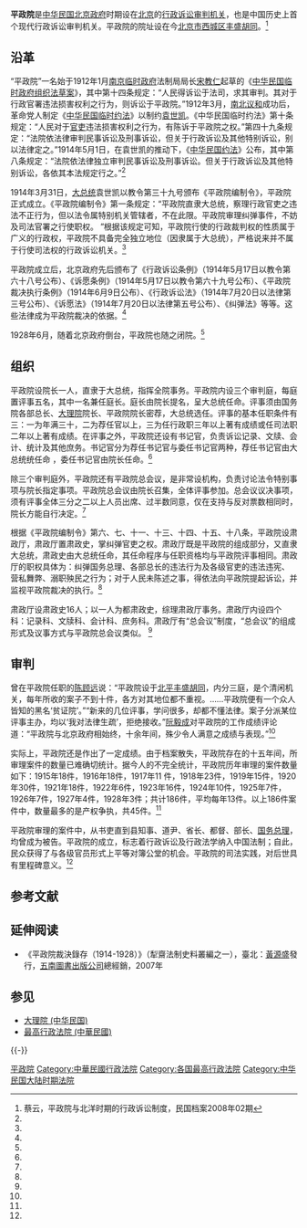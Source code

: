 '''平政院'''是[[中华民国|中华民国]][[北洋政府|北京政府]]时期设在[[北京|北京]]的[[行政法院|行政诉讼审判机关]]，也是中国历史上首个现代行政诉讼审判机关。平政院的院址设在今[[北京市|北京市]][[西城区|西城区]][[丰盛胡同|丰盛胡同]]。<ref name=cy>蔡云，平政院与北洋时期的行政诉讼制度，民国档案2008年02期</ref>

==沿革==
“平政院”一名始于1912年1月[[南京临时政府|南京临时政府]]法制局局长[[宋教仁|宋教仁]]起草的《[[中华民国临时政府组织法草案|中华民国临时政府组织法草案]]》，其中第十四条规定：“人民得诉讼于法司，求其审判。其对于行政官署违法损害权利之行为，则诉讼于平政院。”1912年3月，[[南北议和|南北议和]]成功后，革命党人制定《[[中华民国临时约法|中华民国临时约法]]》以制约[[袁世凯|袁世凯]]。《中华民国临时约法》第十条规定：“人民对于[[官吏|官吏]]违法损害权利之行为，有陈诉于平政院之权。”第四十九条规定：“法院依法律审判民事诉讼及刑事诉讼，但关于行政诉讼及其他特别诉讼，别以法律定之。”1914年5月1日，在袁世凯的推动下，《[[中华民国约法|中华民国约法]]》公布，其中第八条规定：“法院依法律独立审判民事诉讼及刑事诉讼。但关于行政诉讼及其他特别诉讼，各依其本法规定行之。”<ref name=cy/>

1914年3月31日，[[中华民国大总统|大总统]]袁世凯以教令第三十九号颁布《平政院编制令》，平政院正式成立。《平政院编制令》第一条规定：“平政院直隶大总统，察理行政官吏之违法不正行为，但以法令属特别机关管辖者，不在此限。平政院审理纠弹事件，不妨及司法官署之行使职权。 ”根据该规定可知，平政院行使的行政裁判权的性质属于广义的行政权，平政院不具备完全独立地位（因隶属于大总统），严格说来并不属于行使司法权的行政诉讼机关。<ref name=cy/>

平政院成立后，北京政府先后颁布了《行政诉讼条例》（1914年5月17日以教令第六十八号公布）、《诉愿条例》（1914年5月17日以教令第六十九号公布）、《平政院裁决执行条例》（1914年6月9日公布）、《行政诉讼法》（1914年7月20日以法律第三号公布）、《诉愿法》（1914年7月20日以法律第五号公布）、《纠弹法》等等。这些法律成为平政院裁决的依据。<ref name=cy/>

1928年6月，随着北京政府倒台，平政院也随之闭院。<ref name=cy/>

==组织==
{{main|平政院院长及评事列表}}
平政院设院长一人，直隶于大总统，指挥全院事务。平政院内设三个审判庭，每庭置评事五名，其中一名兼任庭长。庭长由院长提名，呈大总统任命。评事须由国务院各部总长、[[大理院_(中华民国)|大理院]]院长、平政院院长密荐，大总统选任。评事的基本任职条件有三：一为年满三十，二为荐任官以上，三为任行政职三年以上著有成绩或任司法职二年以上著有成绩。在评事之外，平政院还设有书记官，负责诉讼记录、文牍、会计、统计及其他庶务。书记官分为荐任书记官与委任书记官两种，荐任书记官由大总统统任命 ，委任书记官由院长任命。<ref name=cy/>

除三个审判庭外，平政院还有平政院总会议，是非常设机构，负责讨论法令特别事项与院长指定事项。平政院总会议由院长召集，全体评事参加。总会议议决事项，须有评事全体三分之二以上人员出席、过半数同意，仅在支持与反对票数相同时，院长方能自行决定。<ref name=cy/>

根据《平政院编制令》第六、七、十一、十三、十四、十五、十八条，平政院设肃政厅，肃政厅置肃政史，掌纠弹官吏之权。肃政厅既是平政院的组成部分，又直隶大总统，肃政史由大总统任命，其任命程序与任职资格均与平政院评事相同。肃政厅的职权具体为：纠弹国务总理、各部总长的违法行为及各级官吏的违法违宪、 营私舞弊、溺职殃民之行为；对于人民未陈述之事，得依法向平政院提起诉讼，并监视平政院裁决的执行。<ref name=cy/>

肃政厅设肃政史16人；以一人为都肃政史，综理肃政厅事务。肃政厅内设四个科：记录科、文牍科、会计科、庶务科。肃政厅有“总会议”制度，“总会议”的组成形式及议事方式与平政院总会议类似。 <ref name=cy/>

==审判==
曾在平政院任职的[[陈顾远|陈顾远]]说：“平政院设于[[北平|北平]][[丰盛胡同|丰盛胡同]]，内分三庭，是个清闲机关，每年所收的案子不到十件，各方对其地位都不重视。……平政院便有一个众人皆知的黑名‘贫证院’。”“新来的几位评事，学问很多，却都不懂法律。案子分派某位评事主办，均以‘我对法律生疏’，拒绝接收。”[[阮毅成|阮毅成]]对平政院的工作成绩评论道：“平政院与北京政府相始终，十余年间，殊少令人满意之成绩与表现。”<ref name=cy/>

实际上，平政院还是作出了一定成绩。由于档案散失，平政院存在的十五年间，所审理案件的数量已难确切统计。据今人的不完全统计，平政院历年审理的案件数量如下：1915年18件，1916年18件，1917年11 件，1918年23件，1919年15件，1920年30件，1921年18件，1922年6件，1923年16件，1924年10件，1925年7件，1926年7件，1927年4件，1928年3件；共计186件，平均每年13件。以上186件案件中，数量最多的是产权争执，共45件。<ref name=cy/>

平政院审理的案件中，从书吏直到县知事、道尹、省长、都督、部长、[[中华民国国务总理|国务总理]]，均曾成为被告。平政院的成立，标志着行政诉讼及行政法学纳入中国法制；自此，民众获得了与各级官员形式上平等对簿公堂的机会。平政院的司法实践，对后世具有里程碑意义。<ref name=cy/>

==参考文献==
{{reflist}}

== 延伸阅读 ==
{{refbegin}}
*《平政院裁決錄存（1914-1928）》（犁齋法制史料叢編之一），臺北：[[黃源盛|黃源盛]]發行，[[五南圖書出版公司|五南圖書出版公司]]總經銷，2007年
{{refend}}

== 参见 ==
{{Portal box|中華民國|法律}}
* [[大理院_(中华民国)|大理院 (中华民国)]]
* [[最高行政法院_(中華民國)|最高行政法院 (中華民國)]]

{{-}}
{{中华民国法院}}

[[Category:平政院|]]
[[Category:中華民國行政法院|Category:中華民國行政法院]]
[[Category:各国最高行政法院|Category:各国最高行政法院]]
[[Category:中华民国大陆时期法院|Category:中华民国大陆时期法院]]